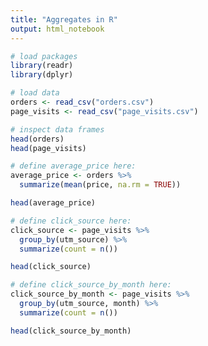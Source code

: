 ```yaml
---
title: "Aggregates in R"
output: html_notebook
---
```


```r
# load packages
library(readr)
library(dplyr)
```

```r
# load data
orders <- read_csv("orders.csv")
page_visits <- read_csv("page_visits.csv")
```

```r
# inspect data frames
head(orders)
head(page_visits)
```

```r
# define average_price here:
average_price <- orders %>%
  summarize(mean(price, na.rm = TRUE))

head(average_price)
```

```r
# define click_source here:
click_source <- page_visits %>%
  group_by(utm_source) %>%
  summarize(count = n())

head(click_source)
```

```r
# define click_source_by_month here:
click_source_by_month <- page_visits %>%
  group_by(utm_source, month) %>%
  summarize(count = n())

head(click_source_by_month)
```